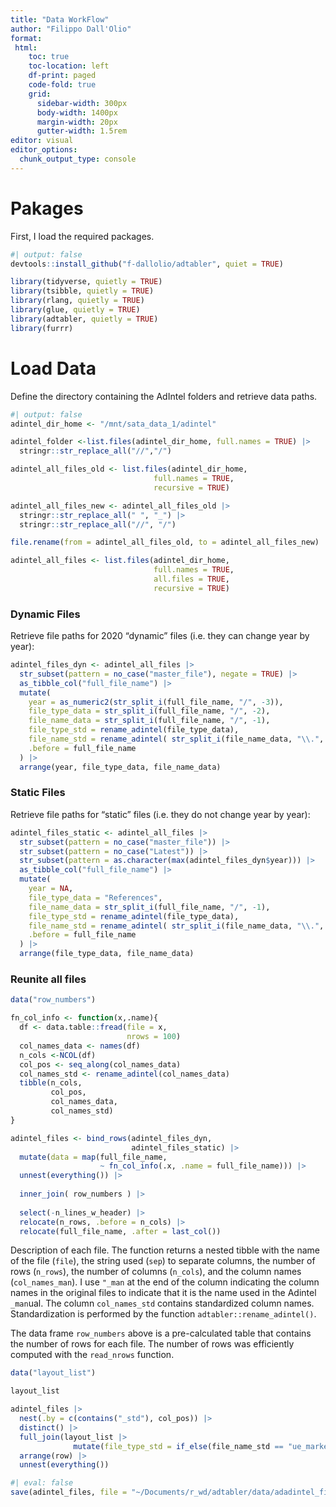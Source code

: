 ```yaml
---
title: "Data WorkFlow"
author: "Filippo Dall'Olio"
format: 
 html:
    toc: true
    toc-location: left
    df-print: paged
    code-fold: true
    grid:
      sidebar-width: 300px
      body-width: 1400px
      margin-width: 20px
      gutter-width: 1.5rem
editor: visual
editor_options: 
  chunk_output_type: console
---
```


# Pakages

First, I load the required packages.

```r
#| output: false
devtools::install_github("f-dallolio/adtabler", quiet = TRUE)

library(tidyverse, quietly = TRUE)
library(tsibble, quietly = TRUE)
library(rlang, quietly = TRUE)
library(glue, quietly = TRUE)
library(adtabler, quietly = TRUE)
library(furrr)

```

# Load Data

Define the directory containing the AdIntel folders and retrieve data paths.

```r
#| output: false
adintel_dir_home <- "/mnt/sata_data_1/adintel"

adintel_folder <-list.files(adintel_dir_home, full.names = TRUE) |> 
  stringr::str_replace_all("//","/")

adintel_all_files_old <- list.files(adintel_dir_home, 
                                full.names = TRUE,
                                recursive = TRUE) 

adintel_all_files_new <- adintel_all_files_old |> 
  stringr::str_replace_all(" ", "_") |> 
  stringr::str_replace_all("//", "/")

file.rename(from = adintel_all_files_old, to = adintel_all_files_new)

adintel_all_files <- list.files(adintel_dir_home, 
                                full.names = TRUE,
                                all.files = TRUE,
                                recursive = TRUE) 
```

### Dynamic Files

Retrieve file paths for 2020 "dynamic" files (i.e. they can change year by year):

```r
adintel_files_dyn <- adintel_all_files |> 
  str_subset(pattern = no_case("master_file"), negate = TRUE) |> 
  as_tibble_col("full_file_name") |> 
  mutate(
    year = as_numeric2(str_split_i(full_file_name, "/", -3)),
    file_type_data = str_split_i(full_file_name, "/", -2),
    file_name_data = str_split_i(full_file_name, "/", -1),
    file_type_std = rename_adintel(file_type_data),
    file_name_std = rename_adintel( str_split_i(file_name_data, "\\.", 1) ),
    .before = full_file_name
  ) |> 
  arrange(year, file_type_data, file_name_data)
```

### Static Files

Retrieve file paths for "static" files (i.e. they do not change year by year):

```r
adintel_files_static <- adintel_all_files |> 
  str_subset(pattern = no_case("master_file")) |> 
  str_subset(pattern = no_case("Latest")) |> 
  str_subset(pattern = as.character(max(adintel_files_dyn$year))) |> 
  as_tibble_col("full_file_name") |> 
  mutate(
    year = NA,
    file_type_data = "References",
    file_name_data = str_split_i(full_file_name, "/", -1),
    file_type_std = rename_adintel(file_type_data),
    file_name_std = rename_adintel( str_split_i(file_name_data, "\\.", 1) ) ,
    .before = full_file_name
  ) |> 
  arrange(file_type_data, file_name_data)
```

### Reunite all files

```r
data("row_numbers")

fn_col_info <- function(x,.name){
  df <- data.table::fread(file = x,
                          nrows = 100)
  col_names_data <- names(df)
  n_cols <-NCOL(df)
  col_pos <- seq_along(col_names_data)
  col_names_std <- rename_adintel(col_names_data)
  tibble(n_cols,
         col_pos,
         col_names_data,
         col_names_std)
}

adintel_files <- bind_rows(adintel_files_dyn, 
                           adintel_files_static) |> 
  mutate(data = map(full_file_name, 
                    ~ fn_col_info(.x, .name = full_file_name))) |> 
  unnest(everything()) |>
  
  inner_join( row_numbers ) |> 
  
  select(-n_lines_w_header) |> 
  relocate(n_rows, .before = n_cols) |>   
  relocate(full_file_name, .after = last_col()) 
```

Description of each file. The function returns a nested tibble with the name of the file (`file`), the string used (`sep`) to separate columns, the number of rows (`n_rows`), the number of columns (`n_cols`), and the column names (`col_names_man`). I use `"_man` at the end of the column indicating the column names in the original files to indicate that it is the name used in the Adintel `_man`ual. The column `col_names_std` contains standardized column names. Standardization is performed by the function `adtabler::rename_adintel()`.

The data frame `row_numbers` above is a pre-calculated table that contains the number of rows for each file. The number of rows was efficiently computed with the `read_nrows` function.

```r
data("layout_list")

layout_list

adintel_files |>
  nest(.by = c(contains("_std"), col_pos)) |>
  distinct() |>
  full_join(layout_list |>
              mutate(file_type_std = if_else(file_name_std == "ue_market_breaks", "universe_estimates", file_type_std))) |>
  arrange(row) |>
  unnest(everything())
```


```r
#| eval: false
save(adintel_files, file = "~/Documents/r_wd/adtabler/data/adadintel_files.rda")
```

<!-- ```{r} -->

<!-- #| output: false -->

<!-- describe_dyn_files <- function(file, header = TRUE){ -->

<!--   num_rows <- read_nrows(file, header) -->

<!--   first_1k_row <- data.table::fread(file = file, -->

<!--                                  skip = as.numeric(!header), -->

<!--                                  nrows = 1000) |> -->

<!--     as.list() |> -->

<!--     unlist(use.names = TRUE) -->

<!--   nms <- names(first_row) -->

<!--   header_nosep <- readLines(file, n = 1, skipNul = TRUE) -->

<!--   sep0 = header_nosep -->

<!--   for(i in seq_along(nms)){ -->

<!--     sep0 <- str_remove_all(sep0, nms[i]) -->

<!--   } -->

<!--   sep = sep0 |> -->

<!--     str_remove_all(" ") |> -->

<!--     str_split("") |> -->

<!--     unlist() |> -->

<!--     unique() -->

<!--   out <- tibble(file, -->

<!--                 sep = sep, -->

<!--                 n_row = num_rows, -->

<!--                 n_col = length(nms), -->

<!--                 col_names_man = list(nms), -->

<!--                 col_names_std = list(adtabler::rename_adintel(nms))) -->

<!--   return(out) -->

<!-- } -->

<!-- # plan(multisession, workers = 30) -->

<!-- # tictoc::tic() -->

<!-- # dyn_files_desc_thread <- future_map(all_dyn_files$full_file_name, describe_dyn_files, .progress = TRUE) -->

<!-- # tictoc::toc() -->

<!-- # plan(sequential) -->

<!-- ``` -->

<!-- ```{r} -->

<!-- #| output: false -->

<!-- tictoc::tic() -->

<!-- dyn_files_desc <- map(all_dyn_files$full_file_name, describe_dyn_files, .progress = TRUE) |> -->

<!--   list_rbind() -->

<!-- ``` -->

<!-- ```{r} -->

<!-- tictoc::toc() -->

<!-- ``` -->

<!-- ```{r} -->

<!-- dyn_files_desc |> -->

<!--   unnest(everything()) -->

<!-- ``` -->

<!-- Retrieve file paths for different types of data. First check unique file_type names. Here the output is the renamed/standardized names vector of file_type names with the originals as names. -->

<!-- ```{r} -->

<!-- # dyn_files$file_type |> -->

<!-- #   unique() |> -->

<!-- #   rename_adintel() |> -->

<!-- #   set_names(dyn_files$file_type |> unique()) -->

<!-- ``` -->

<!-- ### Occurrences -->

<!-- ```{r} -->

<!-- occurrences_files <- dyn_files |> -->

<!--   filter(str_detect(file_type, no_case("occurrences"))) |> -->

<!--   inner_join(occurrences_columns) |> -->

<!--   nest( -->

<!--     col_pos = col_pos, -->

<!--     col_name_man = col_name_man, -->

<!--     col_class_man = col_class_man, -->

<!--     col_p = col_p, -->

<!--     col_n = col_n, -->

<!--     descripton = description -->

<!--   ) |> -->

<!--   mutate( -->

<!--     col_pos = col_pos |> map(~ .x[[1]]), -->

<!--     col_name_man = col_name_man |> map(~ .x[[1]]), -->

<!--     col_class_man = col_class_man |> map(~ .x[[1]]), -->

<!--     col_p = col_p |> map(~ .x[[1]]), -->

<!--     col_n = col_n |> map(~ .x[[1]]), -->

<!--     descripton = descripton |> map(~ .x[[1]]) -->

<!--   ) -->

<!-- ``` -->

<!-- ```{r} -->

<!-- str(occurrences_files) -->

<!-- ``` -->

<!-- ### References -->

<!-- Retrieve info for dynamic references. -->

<!-- ```{r} -->

<!-- dynamic_references_files <- dyn_files |> -->

<!--   filter(str_detect(file_type, no_case("references"))) |> -->

<!--   mutate( -->

<!--     n_rows = read_nrows(full_file_name), -->

<!--     col_name_man = full_file_name |> -->

<!--       map( -->

<!--         ~ read_header(.x) -->

<!--       ) -->

<!--   ) |> -->

<!--   unnest(everything()) |> -->

<!--   mutate(col_pos = seq_along(col_name_man), .by = file_name, .before = col_name_man) -->

<!-- ``` -->

<!-- Retrieve info for static references. -->

<!-- ```{r} -->

<!-- static_references_files <- adintel_files |> -->

<!--   str_subset(pattern = no_case("master_file")) |> -->

<!--   str_subset(pattern = no_case("latest")) |> -->

<!--   as_tibble_col(column_name = "full_file_name") |> -->

<!--   mutate( -->

<!--     file_size_mb = file.size(full_file_name) / (1024^2), -->

<!--     file_size_mb = file_size_mb |> round(2), -->

<!--     year = NA, -->

<!--     file_type = "References", -->

<!--     file_name = full_file_name |> -->

<!--       str_split_i("/", -1), -->

<!--     file_name_std = file_name |> -->

<!--       str_split_i("\\.", -2) |> -->

<!--       adtabler::rename_adintel(), -->

<!--     n_rows = read_nrows(full_file_name), -->

<!--     col_name_man = full_file_name |> -->

<!--       map( -->

<!--         ~ read_header(.x) -->

<!--       ) -->

<!--   ) |> -->

<!--   unnest(everything()) |> -->

<!--   mutate(col_pos = seq_along(col_name_man), .by = file_name, .before = col_name_man) -->

<!-- ``` -->

<!-- Bind rows of static and dynamic references and merge with "reference_columns" (lookup table with info about all variables in references tables). -->

<!-- ```{r} -->

<!-- references_columns |> print(width = Inf) -->

<!-- ``` -->

<!-- ```{r} -->

<!-- references_files <- references_columns |> -->

<!--   inner_join( -->

<!--     bind_rows(dynamic_references_files, static_references_files) -->

<!--   ) |> -->

<!--   relocate(col_name_man:description, .after = col_pos) |> -->

<!--   relocate(file_name_std, .after = file_name) |> -->

<!--   nest( -->

<!--     col_pos = col_pos, -->

<!--     col_name_man = col_name_man, -->

<!--     col_class_man = col_class_man, -->

<!--     col_p = col_p, -->

<!--     col_n = col_n, -->

<!--     descripton = description -->

<!--   ) |> -->

<!--   mutate( -->

<!--     col_pos = col_pos |> map(~ .x[[1]]), -->

<!--     col_name_man = col_name_man |> map(~ .x[[1]]), -->

<!--     col_class_man = col_class_man |> map(~ .x[[1]]), -->

<!--     col_p = col_p |> map(~ .x[[1]]), -->

<!--     col_n = col_n |> map(~ .x[[1]]), -->

<!--     descripton = descripton |> map(~ .x[[1]]) -->

<!--   ) -->

<!-- references_files -->

<!-- ``` -->

<!-- ### Impressions -->

<!-- ```{r} -->

<!-- impressions_files <- dyn_files |> -->

<!--   filter(str_detect(file_type, no_case("impressions"))) |> -->

<!--   mutate( -->

<!--     n_rows = read_nrows(full_file_name), -->

<!--     col_name_man = full_file_name |> -->

<!--       map( -->

<!--         ~ read_header(.x) -->

<!--       ) -->

<!--   ) |> -->

<!--   unnest(everything()) |> -->

<!--   mutate(col_pos = seq_along(col_name_man), .by = file_name, .before = col_name_man) |> -->

<!--   nest( -->

<!--     col_pos = col_pos, -->

<!--     col_name_man = col_name_man -->

<!--   ) |> -->

<!--   mutate( -->

<!--     col_pos = col_pos |> map(~ .x[[1]]), -->

<!--     col_name_man = col_name_man |> map(~ .x[[1]]) -->

<!--   ) -->

<!-- impressions_files -->

<!-- ``` -->

<!-- ### Market Breaks -->

<!-- ```{r} -->

<!-- market_breaks_files <- dyn_files |> -->

<!--   filter(str_detect(file_type, no_case("market_breaks"))) |> -->

<!--   mutate( -->

<!--     n_rows = read_nrows(full_file_name), -->

<!--     col_name_man = full_file_name |> -->

<!--       map( -->

<!--         ~ read_header(.x) -->

<!--       ) -->

<!--   ) |> -->

<!--   unnest(everything()) |> -->

<!--   mutate(col_pos = seq_along(col_name_man), .by = file_name, .before = col_name_man) |> -->

<!--   nest( -->

<!--     col_pos = col_pos, -->

<!--     col_name_man = col_name_man -->

<!--   ) |> -->

<!--   mutate( -->

<!--     col_pos = col_pos |> map(~ .x[[1]]), -->

<!--     col_name_man = col_name_man |> map(~ .x[[1]]) -->

<!--   ) -->

<!-- market_breaks_files -->

<!-- ``` -->

<!-- ### Universe Estimates -->

<!-- ```{r} -->

<!-- universe_estimates_files <- dyn_files |> -->

<!--   filter(str_detect(file_type, no_case("universe_estimates"))) |> -->

<!--   mutate( -->

<!--     n_rows = read_nrows(full_file_name), -->

<!--     col_name_man = full_file_name |> -->

<!--       map( -->

<!--         ~ read_header(.x) -->

<!--       ) -->

<!--   ) |> -->

<!--   unnest(everything()) |> -->

<!--   mutate(col_pos = seq_along(col_name_man), .by = file_name, .before = col_name_man) |> -->

<!--   nest( -->

<!--     col_pos = col_pos, -->

<!--     col_name_man = col_name_man -->

<!--   ) |> -->

<!--   mutate( -->

<!--     col_pos = col_pos |> map(~ .x[[1]]), -->

<!--     col_name_man = col_name_man |> map(~ .x[[1]]) -->

<!--   ) -->

<!-- universe_estimates_files -->

<!-- ``` -->
